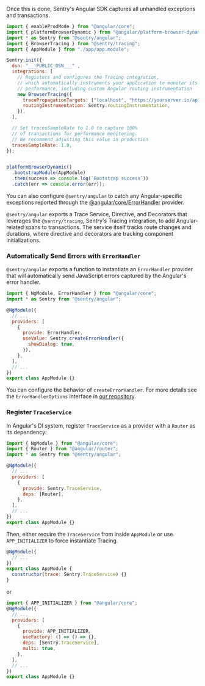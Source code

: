 Once this is done, Sentry's Angular SDK captures all unhandled exceptions and transactions.

```javascript
import { enableProdMode } from "@angular/core";
import { platformBrowserDynamic } from "@angular/platform-browser-dynamic";
import * as Sentry from "@sentry/angular";
import { BrowserTracing } from "@sentry/tracing";
import { AppModule } from "./app/app.module";

Sentry.init({
  dsn: "___PUBLIC_DSN___" ,
  integrations: [
    // Registers and configures the Tracing integration,
    // which automatically instruments your application to monitor its
    // performance, including custom Angular routing instrumentation
    new BrowserTracing({
      tracePropagationTargets: ["localhost", "https://yourserver.io/api"],
      routingInstrumentation: Sentry.routingInstrumentation,
    }),
  ],

  // Set tracesSampleRate to 1.0 to capture 100%
  // of transactions for performance monitoring.
  // We recommend adjusting this value in production
  tracesSampleRate: 1.0,
});


platformBrowserDynamic()
  .bootstrapModule(AppModule)
  .then(success => console.log(`Bootstrap success`))
  .catch(err => console.error(err));
```

You can also configure `@sentry/angular` to catch any Angular-specific exceptions reported through the [@angular/core/ErrorHandler](https://angular.io/api/core/ErrorHandler) provider.

`@sentry/angular` exports a Trace Service, Directive, and Decorators that leverages the `@sentry/tracing`, Sentry's Tracing integration, to add Angular-related spans to transactions. The service itself tracks route changes and durations, where directive and decorators are tracking component initializations.

### Automatically Send Errors with `ErrorHandler`

`@sentry/angular` exports a function to instantiate an `ErrorHandler` provider that will automatically send JavaScript errors captured by the Angular's error handler.

```javascript
import { NgModule, ErrorHandler } from "@angular/core";
import * as Sentry from "@sentry/angular";

@NgModule({
  // ...
  providers: [
    {
      provide: ErrorHandler,
      useValue: Sentry.createErrorHandler({
        showDialog: true,
      }),
    },
  ],
  // ...
})
export class AppModule {}
```

You can configure the behavior of `createErrorHandler`. For more details see the `ErrorHandlerOptions` interface in [our repository](https://github.com/getsentry/sentry-javascript/blob/master/packages/angular/src/errorhandler.ts).

### Register `TraceService`

In Angular's DI system, register `TraceService` as a provider with a `Router` as its dependency:

```javascript
import { NgModule } from "@angular/core";
import { Router } from "@angular/router";
import * as Sentry from "@sentry/angular";

@NgModule({
  // ...
  providers: [
    {
      provide: Sentry.TraceService,
      deps: [Router],
    },
  ],
  // ...
})
export class AppModule {}
```
Then, either require the `TraceService` from inside `AppModule` or use `APP_INITIALIZER` to force instantiate Tracing.
```javascript
@NgModule({
  // ...
})
export class AppModule {
  constructor(trace: Sentry.TraceService) {}
}
```

or

```javascript
import { APP_INITIALIZER } from "@angular/core";
@NgModule({
  // ...
  providers: [
    {
      provide: APP_INITIALIZER,
      useFactory: () => () => {},
      deps: [Sentry.TraceService],
      multi: true,
    },
  ],
  // ...
})
export class AppModule {}
```
